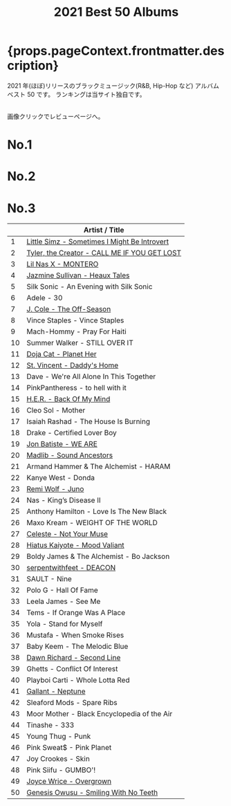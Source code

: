 ﻿---
title: 2021 Best 50 Albums
tabs: ["2021", "2020", "2019", "2018", "2017", "2016"]
description: 2021 Black Music Best 50 Albums by planet.ky
keywords: "2021, album best 50, CD best 50, black music, Hip-Hop, Rap, Soul, R&B"
---


<h1> {props.pageContext.frontmatter.description} </h1>

<PageDescription>

2021 年(ほぼ)リリースのブラックミュージック(R&B, Hip-Hop など) アルバム ベスト 50 です。
ランキングは当サイト独自です。

<br />
画像クリックでレビューページへ。

</PageDescription>

<Row>
  <Column colMd={2} colLg={3} noGutterMdLeft>
    <h1>No.1</h1>
    <Review1 />
  </Column>
  <Column colMd={2} colLg={3} noGutterMdLeft>
    <h1>No.2</h1>
    <Review2 />
  </Column>
  <Column colMd={2} colLg={3} noGutterMdLeft>
    <h1>No.3</h1>
    <Review3 />
  </Column>
</Row>

|     | Artist / Title                                                        |
| --- | --------------------------------------------------------------------- |
| 1   | [Little Simz - Sometimes I Might Be Introvert](/review/littlesimz2L/) |
| 2   | [Tyler, the Creator - CALL ME IF YOU GET LOST](/review/tyler5L/)      |
| 3   | [Lil Nas X - MONTERO](/review/lilnasx1L/)                             |
| 4   | [Jazmine Sullivan - Heaux Tales](/review/jazminesullivan4L/)          |
| 5   | Silk Sonic - An Evening with Silk Sonic                               |
| 6   | Adele - 30                                                            |
| 7   | [J. Cole - The Off-Season](/review/jcole4L/)                          |
| 8   | Vince Staples - Vince Staples                                         |
| 9   | Mach-Hommy - Pray For Haiti                                           |
| 10  | Summer Walker - STILL OVER IT                                         |
| 11  | [Doja Cat - Planet Her](/review/dojacat1/)                            |
| 12  | [St. Vincent - Daddy's Home](/review/stvincent1L/)                    |
| 13  | Dave - We're All Alone In This Together                               |
| 14  | PinkPantheress - to hell with it                                      |
| 15  | [H.E.R. - Back Of My Mind](/review/her1L/)                            |
| 16  | Cleo Sol - Mother                                                     |
| 17  | Isaiah Rashad - The House Is Burning                                  |
| 18  | Drake - Certified Lover Boy                                           |
| 19  | [Jon Batiste - WE ARE](/review/jonbatiste1L/)                         |
| 20  | [Madlib - Sound Ancestors](/review/madlib1L/)                         |
| 21  | Armand Hammer & The Alchemist - HARAM                                 |
| 22  | Kanye West - Donda                                                    |
| 23  | [Remi Wolf - Juno](/review/remiwolf1L/)                               |
| 24  | Nas - King’s Disease II                                               |
| 25  | Anthony Hamilton - Love Is The New Black                              |
| 26  | Maxo Kream - WEIGHT OF THE WORLD                                      |
| 27  | [Celeste - Not Your Muse](/review/celeste1L/)                         |
| 28  | [Hiatus Kaiyote - Mood Valiant](/review/hiatuskaiyote2L/)             |
| 29  | Boldy James & The Alchemist - Bo Jackson                              |
| 30  | [serpentwithfeet - DEACON](/review/serpentwithfeet2L/)                |
| 31  | SAULT - Nine                                                          |
| 32  | Polo G - Hall Of Fame                                                 |
| 33  | Leela James - See Me                                                  |
| 34  | Tems - If Orange Was A Place                                          |
| 35  | Yola - Stand for Myself                                               |
| 36  | Mustafa - When Smoke Rises                                            |
| 37  | Baby Keem - The Melodic Blue                                          |
| 38  | [Dawn Richard - Second Line](/review/dawnrichard1L/)                  |
| 39  | Ghetts - Conflict Of Interest                                         |
| 40  | Playboi Carti - Whole Lotta Red                                       |
| 41  | [Gallant - Neptune](/review/gallant2L/)                               |
| 42  | Sleaford Mods - Spare Ribs                                            |
| 43  | Moor Mother - Black Encyclopedia of the Air                           |
| 44  | Tinashe - 333                                                         |
| 45  | Young Thug - Punk                                                     |
| 46  | Pink Sweat$ - Pink Planet                                             |
| 47  | Joy Crookes - Skin                                                    |
| 48  | Pink Siifu - GUMBO'!                                                  |
| 49  | [Joyce Wrice - Overgrown](/review/joycewrice1L/)                      |
| 50  | [Genesis Owusu - Smiling With No Teeth](/review/genesisowusu1L/)      |

